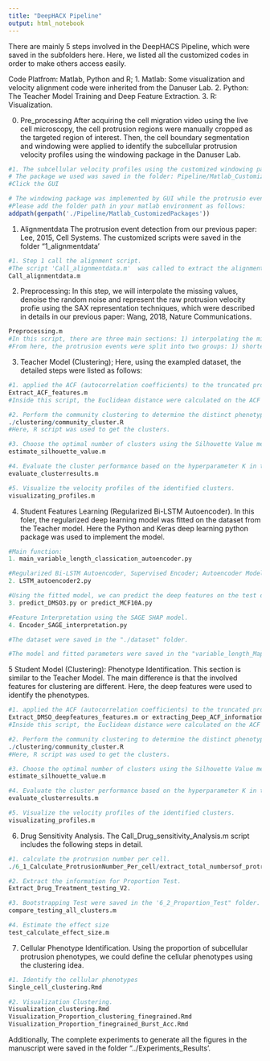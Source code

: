 ```yaml
---
title: "DeepHACX Pipeline"
output: html_notebook
---
```



There are mainly 5 steps involved in the DeepHACS Pipeline, which were saved in the subfolders here. Here, we listed all the customized codes in order to make others access easily.

Code Platfrom: Matlab, Python and R;
1. Matlab: Some visualization and velocity alignment code were inherited from the Danuser Lab.
2. Python: The Teacher Model Training and Deep Feature Extraction.
3. R: Visualization.

0. Pre_processing
After acquiring the cell migration video using the live cell microscopy, the cell protrusion regions were manually cropped as the targeted region of interest. Then, the cell boundary segmentation and windowing were applied to identify the subcellular protrusion velocity profiles using the windowing package in the Danuser Lab.
```r
#1. The subcellular velocity profiles using the customized windowing package from the Danuser lab.
# The package we used was saved in the folder: Pipeline/Matlab_CustomizedPackages
#Click the GUI

# The windowing package was implemented by GUI while the protrusio event detection were implemented as the function. 
#Please add the folder path in your matlab environment as follows:
addpath(genpath('./Pipeline/Matlab_CustomizedPackages'))
```

1. Alignmentdata
The protrusion event detection from our previous paper: Lee, 2015, Cell Systems. The customized scripts were saved in the folder "1_alignmentdata'
```r
#1. Step 1 call the alignment script. 
#The script 'Call_alignmentdata.m'  was called to extract the alignment data. Here, please change the path to your saved datasets. After complete, the alignment velocity events were extracted based on the protrusion onsets and saved in a Matlab dataset file.
Call_alignmentdata.m
```

2. Preprocessing: In this step, we will interpolate the missing values, denoise the random noise and represent the raw protrusion velocity profie using the SAX representation techniques, which were described in details in our previous paper: Wang, 2018, Nature Communications.
```r
Preprocessing.m
#In this script, there are three main sections: 1) interpolating the missing values; 2) denoisng; 3) the SAX/PAA representation. 
#From here, the protrusion events were split into two groups: 1) shorter protrusion events (the duration of protrusion events is less than 51); 2) longer protrusion events (the duration of protrusion events is larger than 51)
```

3. Teacher Model (Clustering); Here, using the exampled dataset, the detailed steps were listed as follows:
```r
#1. applied the ACF (autocorrelation coefficients) to the truncated protrusion events (-5 ~ 51 frames (5s per frame)). 
Extract_ACF_features.m
#Inside this script, the Euclidean distance were calculated on the ACF features to estimate the sample similarity. The distance similarity matrix were calculated as the output.

#2. Perform the community clustering to determine the distinct phenotype.
./clustering/community_cluster.R 
#Here, R script was used to get the clusters.

#3. Choose the optimal number of clusters using the Silhouette Value metric.
estimate_silhouette_value.m

#4. Evaluate the cluster performance based on the hyperparameter K in the community clustering algorithm.
evaluate_clusterresults.m

#5. Visualize the velocity profiles of the identified clusters.
visualizating_profiles.m
```

4. Student Features Learning (Regularized Bi-LSTM Autoencoder). In this foler, the regularized deep learning model was fitted on the dataset from the Teacher model. Here the Python and Keras deep learning python package was used to implement the model.
```r
#Main function: 
1. main_variable_length_classication_autoencoder.py

#Regularized Bi-LSTM Autoencoder, Supervised Encoder; Autoencoder Model structure.
2. LSTM_autoencoder2.py

#Using the fitted model, we can predict the deep features on the test dataset.
3. predict_DMSO3.py or predict_MCF10A.py

#Feature Interpretation using the SAGE SHAP model.
4. Encoder_SAGE_interpretation.py

#The dataset were saved in the "./dataset" folder.

#The model and fitted parameters were saved in the "variable_length_Mapping_Vel" folder.
```

5 Student Model (Clustering): Phenotype Identification. This section is similar to the Teacher Model. The main difference is that the involved features for clustering are different. Here, the deep features were used to identify the phenotypes.
```r
#1. applied the ACF (autocorrelation coefficients) to the truncated protrusion events (-5 ~ 51 frames (5s per frame)). 
Extract_DMSO_deepfeatures_features.m or extracting_Deep_ACF_information_v2.m
#Inside this script, the Euclidean distance were calculated on the ACF features to estimate the sample similarity. The distance similarity matrix were calculated as the output.

#2. Perform the community clustering to determine the distinct phenotype.
./clustering/community_cluster.R 
#Here, R script was used to get the clusters.

#3. Choose the optimal number of clusters using the Silhouette Value metric.
estimate_silhouette_value.m

#4. Evaluate the cluster performance based on the hyperparameter K in the community clustering algorithm.
evaluate_clusterresults.m

#5. Visualize the velocity profiles of the identified clusters.
visualizating_profiles.m
```

6. Drug Sensitivity Analysis. The Call_Drug_sensitivity_Analysis.m script includes the following steps in detail.
```r
#1. calculate the protrusion number per cell.
./6_1_Calculate_ProtrusionNumber_Per_cell/extract_total_numbersof_protrusionsamples_for_proportiontest.m

#2. Extract the information for Proportion Test.
Extract_Drug_Treatment_testing_V2.

#3. Bootstrapping Test were saved in the '6_2_Proportion_Test" folder.
compare_testing_all_clusters.m

#4. Estimate the effect size
test_calculate_effect_size.m
```

7. Cellular Phenotype Identification. Using the proportion of subcellular protrusion phenotypes, we could define the cellular phenotypes using the clustering idea.
```r
#1. Identify the cellular phenotypes 
Single_cell_clustering.Rmd

#2. Visualization Clustering.
Visualization_clustering.Rmd
Visualization_Proportion_clustering_finegrained.Rmd
Visualization_Proportion_finegrained_Burst_Acc.Rmd
```

Additionally, The complete experiments to generate all the figures in the manuscript were saved in the folder "../Experiments_Results'.
